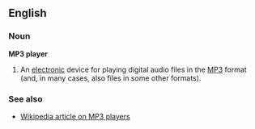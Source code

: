 ==English==
===Noun===
'''MP3 player'''

#An [[electronic]] device for playing digital audio files in the [[MP3]] format (and, in many cases, also files in some other formats).

===See also===
*[[w:MP3 player|Wikipedia article on MP3 players]]